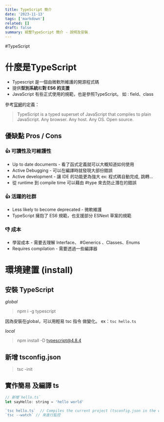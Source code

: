 ```yaml
---
title: TypeScript 簡介
date: '2023-11-13'
tags: ['markdown']
related: []
draft: false
summary: 統整TypeScript 簡介 - 說明及安裝
---
```


#TypeScript 
# 什麼是TypeScript
- Typescript 是一個由微軟所維護的開源程式碼
- 提供**型別系統**和**對 ES6 的支援**
- JavaScript 有些正式使用的規範，也是參照TypeScript。 如 :  field、class

參考[官網](http://www.typescriptlang.org/)的定義：

> TypeScript is a typed superset of JavaScript that compiles to plain JavaScript. Any browser. Any host. Any OS. Open source.


## 優缺點 Pros / Cons
### 👍 可讀性及可維護性
- Up to date documents - 看了函式定義就可以大概知道如何使用
- Active Debugging - 可以在編譯時就發現大部份錯誤
- Active development - 讓 IDE 的功能更為強大 ex: 程式碼自動完成, 跳轉...
- 從 runtime 到 compile time 可以藉由 #type 來去防止潛在的錯誤

###  👍 活躍的社群
- Less likely to become deprecated - 微軟維護
- TypeScript 擁抱了 ES6 規範，也支援部分 ESNext 草案的規範

### 👎  成本
- 學習成本 - 需要去理解 Interface、 #Generics 、Classes、Enums
- Requires compilation - 需要透過一些編譯器

# 環境建置 (install)

## 安裝 TypeScript

*global*
> npm i -g  typescript

因為安裝在global，可以用輕易 tsc 指令 做變化。 ex：`tsc hello.ts`

*local*
> npm install -D typescript@4.8.4


## 新增 tsconfig.json
>  tsc -init

## 實作簡易 及編譯 ts 
``` js
// 新增`hello.ts`
let sayHello: string = 'hello world'
```

``` js
`tsc hello.ts`  // Compiles the current project (tsconfig.json in the working directory.)
`tsc --watch` // 來進行監控
```